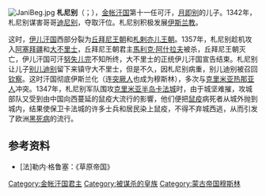 [[File:JaniBeg.jpg|thumb]]
'''札尼别'''（{{mong|m=ᠵᠠᠨᠢᠪᠡᠭ|k=Жанибег|z=Jani Beg}}；{{bd||？|1357年|catIdx=Z}}），[[金帐汗国|金帐汗国]]第十一任可汗，[[月即别|月即别]]的儿子。1342年，札尼别谋害哥哥[[迪尼别|迪尼别]]，夺取汗位。札尼别积极发展[[伊斯兰教|伊斯兰教]]。

这时，[[伊儿汗国|伊儿汗国]]西部分裂为[[丘拜尼王朝|丘拜尼王朝]]和[[札剌亦儿王朝|札剌亦儿王朝]]。1357年，札尼别趁机攻入[[阿塞拜疆|阿塞拜疆]]和[[大不里士|大不里士]]，丘拜尼王朝君主[[馬利克·阿什拉夫|馬利克·阿什拉夫]]被杀，丘拜尼王朝灭亡，伊儿汗国可汗[[努失儿完|努失儿完]]不知所终，大不里士的正统伊儿汗国宣告结束。札尼别让儿子[[别儿迪别|别儿迪别]]留下来镇守大不里士，但是不久，因札尼别病重，别儿迪别被召回[[钦察|钦察]]。这时汗国彻底伊斯兰化（连[[突厥人|突厥人]]也成为穆斯林），多次与[[克里米亚|克里米亚]][[热那亚共和国|热那亚人]]冲突。1347年，札尼别军队围攻[[克里米亚半岛|克里米亚半岛]][[卡法城|卡法城]]时，由于城坚难摧，攻城部队又受到由中国向西蔓延的鼠疫大流行的影響，他们便把[[鼠疫|鼠疫]]病死者从城外抛到城内，结果使保卫卡法城的许多士兵和居民染上鼠疫，不得不弃城西逃，从而引发了欧洲[[黑死病|黑死病]]的流行。

{{start box}}
{{s-before|[[迪尼别|迪尼别]]}}
{{s-title|[[金帐汗国|金帐汗国君主]]|1342年—1357年}}
{{s-after|[[别儿迪别|别儿迪别]]}}
{{end box}}

==参考资料==
*[法]勒内·格鲁塞：《草原帝国》

[[Category:金帐汗国君主|Category:金帐汗国君主]]
[[Category:被谋杀的皇族|Category:被谋杀的皇族]]
[[Category:蒙古帝国穆斯林|Category:蒙古帝国穆斯林]]